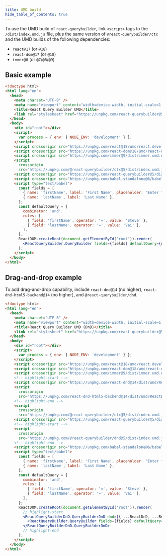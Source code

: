 ```yaml
---
title: UMD build
hide_table_of_contents: true
---
```


To use the UMD build of `react-querybuilder`, link `<script>` tags to the `/dist/index.umd.js` file, plus the same version of `@react-querybuilder/ctx` and the UMD builds of the following dependencies:

- `react@17` (or `@18`)
- `react-dom@17` (or `@18`)
- `immer@6` (or `@7`/`@8`/`@9`)

## Basic example

```html
<!doctype html>
<html lang="en">
  <head>
    <meta charset="UTF-8" />
    <meta name="viewport" content="width=device-width, initial-scale=1.0" />
    <title>React Query Builder UMD</title>
    <link rel="stylesheet" href="https://unpkg.com/react-querybuilder@5/dist/query-builder.css" />
  </head>
  <body>
    <div id="root"></div>
    <script>
      var process = { env: { NODE_ENV: 'development' } };
    </script>
    <script crossorigin src="https://unpkg.com/react@18/umd/react.development.js"></script>
    <script crossorigin src="https://unpkg.com/react-dom@18/umd/react-dom.development.js"></script>
    <script crossorigin src="https://unpkg.com/immer@9/dist/immer.umd.development.js"></script>
    <script
      crossorigin
      src="https://unpkg.com/@react-querybuilder/ctx@5/dist/index.umd.js"></script>
    <script crossorigin src="https://unpkg.com/react-querybuilder@5/dist/index.umd.js"></script>
    <script crossorigin src="https://unpkg.com/babel-standalone@6/babel.min.js"></script>
    <script type="text/babel">
      const fields = [
        { name: 'firstName', label: 'First Name', placeholder: 'Enter first name' },
        { name: 'lastName', label: 'Last Name' },
      ];
      const defaultQuery = {
        combinator: 'and',
        rules: [
          { field: 'firstName', operator: '=', value: 'Steve' },
          { field: 'lastName', operator: '=', value: 'Vai' },
        ],
      };
      ReactDOM.createRoot(document.getElementById('root')).render(
        <ReactQueryBuilder.QueryBuilder fields={fields} defaultQuery={defaultQuery} />
      );
    </script>
  </body>
</html>
```

## Drag-and-drop example

To add drag-and-drop capability, include `react-dnd@14` (no higher), `react-dnd-html5-backend@14` (no higher), and `@react-querybuilder/dnd`.

```html
<!doctype html>
<html lang="en">
  <head>
    <meta charset="UTF-8" />
    <meta name="viewport" content="width=device-width, initial-scale=1.0" />
    <title>React Query Builder UMD (DnD)</title>
    <link rel="stylesheet" href="https://unpkg.com/react-querybuilder@5/dist/query-builder.css" />
  </head>
  <body>
    <div id="root"></div>
    <script>
      var process = { env: { NODE_ENV: 'development' } };
    </script>
    <script crossorigin src="https://unpkg.com/react@18/umd/react.development.js"></script>
    <script crossorigin src="https://unpkg.com/react-dom@18/umd/react-dom.development.js"></script>
    <script crossorigin src="https://unpkg.com/immer@9/dist/immer.umd.development.js"></script>
    <!-- highlight-start -->
    <script crossorigin src="https://unpkg.com/react-dnd@14/dist/umd/ReactDnD.min.js"></script>
    <script
      crossorigin
      src="https://unpkg.com/react-dnd-html5-backend@14/dist/umd/ReactDnDHTML5Backend.min.js"></script>
    <!-- highlight-end -->
    <script
      crossorigin
      src="https://unpkg.com/@react-querybuilder/ctx@5/dist/index.umd.js"></script>
    <script crossorigin src="https://unpkg.com/react-querybuilder@5/dist/index.umd.js"></script>
    <!-- highlight-start -->
    <script
      crossorigin
      src="https://unpkg.com/@react-querybuilder/dnd@5/dist/index.umd.js"></script>
    <!-- highlight-end -->
    <script crossorigin src="https://unpkg.com/babel-standalone@6/babel.min.js"></script>
    <script type="text/babel">
      const fields = [
        { name: 'firstName', label: 'First Name', placeholder: 'Enter first name' },
        { name: 'lastName', label: 'Last Name' },
      ];
      const defaultQuery = {
        combinator: 'and',
        rules: [
          { field: 'firstName', operator: '=', value: 'Steve' },
          { field: 'lastName', operator: '=', value: 'Vai' },
        ],
      };
      ReactDOM.createRoot(document.getElementById('root')).render(
        // highlight-start
        <ReactQueryBuilderDnD.QueryBuilderDnD dnd={{ ...ReactDnD, ...ReactDnDHTML5Backend }}>
          <ReactQueryBuilder.QueryBuilder fields={fields} defaultQuery={defaultQuery} />
        </ReactQueryBuilderDnD.QueryBuilderDnD>
        // highlight-end
      );
    </script>
  </body>
</html>
```

